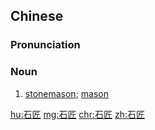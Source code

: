 ==Chinese==
{{zh-forms}}

===Pronunciation===
{{zh-pron
|m=shíjiang,shíjiàng,2nb=Taiwan
|c=sek6 zoeng6
|mn=qz,xm:chio̍h-chhiūⁿ/zz:chio̍h-chhiōⁿ
|cat=n
}}

===Noun===
{{zh-noun}}

# [[stonemason]]; [[mason]]

[[hu:石匠]]
[[mg:石匠]]
[[chr:石匠]]
[[zh:石匠]]